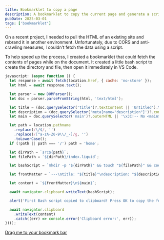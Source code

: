 ---
title: Bookmarklet to copy a page
description: A bookmarklet to copy the current page and generate a script to create a new page.
pubDate: 2025-03-01
tags: ['bookmarklet']
---

On a recent project, I needed to pull the HTML of an existing site and rebrand it in another environment. Unfortunately, due to CORS and anti-crawling measures, I couldn't fetch the data using a script.

To help speed up the process, I created a bookmarklet that could fetch the contents of pages while on the document. It created a little bash script to create the directory and file, then open it immediately in VS Code.

```javascript
javascript: (async function () {
  let response = await fetch(location.href, { cache: 'no-store' });
  let html = await response.text();

  let parser = new DOMParser();
  let doc = parser.parseFromString(html, 'text/html');

  let title = (doc.querySelector('title')?.textContent || 'Untitled').trim();
  let description = (doc.querySelector('meta[name="description"]')?.content || '').trim();
  let main = doc.querySelector('main')?.outerHTML || '\x3C!-- No <main> found -->';

  let path = location.pathname
    .replace(/\/$/, '')
    .replace(/[^a-zA-Z0-9\\/_-]/g, '')
    .toLowerCase();
  if (!path || path === '/') path = 'home';

  let dirPath = `src${path}`;
  let filePath = `${dirPath}/index.liquid`;

  let bashScript = `mkdir -p "${dirPath}" && touch "${filePath}" && code "${filePath}"`;

  let frontMatter = `---\ntitle: "${title}"\ndescription: "${description}"\n---`;

  let content = `${frontMatter}\n${main}`;

  await navigator.clipboard.writeText(bashScript);

  alert('First Bash script copied to clipboard! Press OK to copy the full content.');

  await navigator.clipboard
    .writeText(content)
    .catch((err) => console.error('Clipboard error:', err));
})();
```

<a href="javascript:(function()%7Bjavascript%3A(async%20function()%20%7B%0A%20%20%20%20let%20response%20%3D%20await%20fetch(location.href%2C%20%7B%20cache%3A%20%22no-store%22%20%7D)%3B%0A%20%20%20%20let%20html%20%3D%20await%20response.text()%3B%0A%0A%20%20%20%20let%20parser%20%3D%20new%20DOMParser()%3B%0A%20%20%20%20let%20doc%20%3D%20parser.parseFromString(html%2C%20%22text%2Fhtml%22)%3B%0A%0A%20%20%20%20let%20title%20%3D%20(doc.querySelector(%22title%22)%3F.textContent%20%7C%7C%20%22Untitled%22).trim()%3B%0A%20%20%20%20let%20description%20%3D%20(doc.querySelector('meta%5Bname%3D%22description%22%5D')%3F.content%20%7C%7C%20%22%22).trim()%3B%0A%20%20%20%20let%20main%20%3D%20doc.querySelector(%22main%22)%3F.outerHTML%20%7C%7C%20%22%5Cx3C!--%20No%20%3Cmain%3E%20found%20--%3E%22%3B%0A%0A%20%20%20%20let%20path%20%3D%20location.pathname.replace(%2F%5C%2F%24%2F%2C%20%22%22).replace(%2F%5B%5Ea-zA-Z0-9%5C%5C%2F_-%5D%2Fg%2C%20%22%22).toLowerCase()%3B%0A%20%20%20%20if%20(!path%20%7C%7C%20path%20%3D%3D%3D%20%22%2F%22)%20path%20%3D%20%22home%22%3B%0A%0A%20%20%20%20let%20dirPath%20%3D%20%60src%24%7Bpath%7D%60%3B%0A%20%20%20%20let%20filePath%20%3D%20%60%24%7BdirPath%7D%2Findex.liquid%60%3B%0A%0A%20%20%20%20let%20bashScript%20%3D%20%60mkdir%20-p%20%22%24%7BdirPath%7D%22%20%26%26%20touch%20%22%24%7BfilePath%7D%22%20%26%26%20code%20%22%24%7BfilePath%7D%22%60%3B%0A%0A%20%20%20%20let%20frontMatter%20%3D%20%60---%5Cntitle%3A%20%22%24%7Btitle%7D%22%5Cndescription%3A%20%22%24%7Bdescription%7D%22%5Cn---%60%3B%0A%0A%20%20%20%20let%20content%20%3D%20%60%24%7BfrontMatter%7D%5Cn%24%7Bmain%7D%60%3B%0A%0A%20%20%20%20await%20navigator.clipboard.writeText(bashScript)%3B%0A%0A%20%20%20%20alert(%22First%20Bash%20script%20copied%20to%20clipboard!%20Press%20OK%20to%20copy%20the%20full%20content.%22)%3B%0A%0A%20%20%20%20await%20navigator.clipboard.writeText(content).catch(err%20%3D%3E%20console.error(%22Clipboard%20error%3A%22%2C%20err))%3B%0A%7D)()%3B%7D)()%3B">
  Drag me to your bookmark bar
</a>

